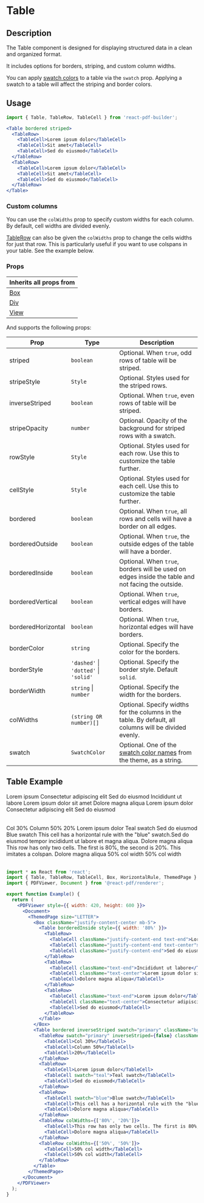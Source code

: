 

<Meta title="Documentation/Components/Tables/Table" />

<h1>Table</h1>

## Description

The Table component is designed for displaying structured data in a clean and organized format. 

It includes options for borders, striping, and custom column widths.

You can apply [swatch colors](https://justinmahar.github.io/react-pdf-builder/?path=/docs/documentation-themes--docs#swatch-colors) to a table via the `swatch` prop. Applying a swatch to a table will affect the striping and border colors.

## Usage

```jsx
import { Table, TableRow, TableCell } from 'react-pdf-builder';
```

```jsx
<Table bordered striped>
  <TableRow>
    <TableCell>Lorem ipsum dolor</TableCell>
    <TableCell>Sit amet</TableCell>
    <TableCell>Sed do eiusmod</TableCell>
  </TableRow>
  <TableRow>
    <TableCell>Lorem ipsum dolor</TableCell>
    <TableCell>Sit amet</TableCell>
    <TableCell>Sed do eiusmod</TableCell>
  </TableRow>
</Table>
```

### Custom columns

You can use the `colWidths` prop to specify custom widths for each column. By default, cell widths are divided evenly.

[TableRow](https://justinmahar.github.io/react-pdf-builder/?path=/docs/documentation-components-tables-tablerow--docs) can also be given the `colWidths` prop to change the cells widths for just that row. This is particularly useful if you want to use colspans in your table. See the example below.

### Props

| Inherits all props from                                                                                      |
| ------------------------------------------------------------------------------------------------------------ |
| [Box](https://justinmahar.github.io/react-pdf-builder/?path=/docs/documentation-components-box--docs)        |
| [Div](https://justinmahar.github.io/react-pdf-builder/?path=/docs/documentation-components-basics-div--docs) |
| [View](https://react-pdf.org/components#view)                                                                |

And supports the following props:

| Prop               | Type                                          | Description                                                                                                                                                                  |
| ------------------ | --------------------------------------------- | ---------------------------------------------------------------------------------------------------------------------------------------------------------------------------- |
| striped            | `boolean`                                     | Optional. When `true`, odd rows of table will be striped.                                                                                                                    |
| stripeStyle        | `Style`                                       | Optional. Styles used for the striped rows.                                                                                                                                  |
| inverseStriped     | `boolean`                                     | Optional. When `true`, even rows of table will be striped.                                                                                                                   |
| stripeOpacity      | `number`                                      | Optional. Opacity of the background for striped rows with a swatch.                                                                                                          |
| rowStyle           | `Style`                                       | Optional. Styles used for each row. Use this to customize the table further.                                                                                                 |
| cellStyle          | `Style`                                       | Optional. Styles used for each cell. Use this to customize the table further.                                                                                                |
| bordered           | `boolean`                                     | Optional. When `true`, all rows and cells will have a border on all edges.                                                                                                   |
| borderedOutside    | `boolean`                                     | Optional. When `true`, the outside edges of the table will have a border.                                                                                                    |
| borderedInside     | `boolean`                                     | Optional. When `true`, borders will be used on edges inside the table and not facing the outside.                                                                            |
| borderedVertical   | `boolean`                                     | Optional. When `true`, vertical edges will have borders.                                                                                                                     |
| borderedHorizontal | `boolean`                                     | Optional. When `true`, horizontal edges will have borders.                                                                                                                   |
| borderColor        | `string`                                      | Optional. Specify the color for the borders.                                                                                                                                 |
| borderStyle        | `'dashed'` &#124; `'dotted'` &#124; `'solid'` | Optional. Specify the border style. Default `solid`.                                                                                                                         |
| borderWidth        | `string` &#124; `number`                      | Optional. Specify the width for the borders.                                                                                                                                 |
| colWidths          | `(string OR number)[]`                        | Optional. Specify widths for the columns in the table. By default, all columns will be divided evenly.                                                                       |
| swatch             | `SwatchColor`                                 | Optional. One of the [swatch color names](https://justinmahar.github.io/react-pdf-builder/?path=/docs/documentation-themes--docs#swatch-colors) from the theme, as a string. |

## Table Example

<DocsPDF>
  <Box className="justify-content-center mb-5">
    <Table borderedInside style={{ width: '80%' }}>
      <TableRow>
        <TableCell className="justify-content-end text-end">Lorem ipsum</TableCell>
        <TableCell className="justify-content-end text-center">Consectetur adipiscing elit</TableCell>
        <TableCell className="justify-content-end">Sed do eiusmod</TableCell>
      </TableRow>
      <TableRow>
        <TableCell className="text-end">Incididunt ut labore</TableCell>
        <TableCell className="text-center">Lorem ipsum dolor sit amet</TableCell>
        <TableCell>Dolore magna aliqua</TableCell>
      </TableRow>
      <TableRow>
        <TableCell className="text-end">Lorem ipsum dolor</TableCell>
        <TableCell className="text-center">Consectetur adipiscing elit</TableCell>
        <TableCell>Sed do eiusmod</TableCell>
      </TableRow>
    </Table>
  </Box>
  <Table bordered inverseStriped swatch="primary" className="bg-white rounded" colWidths={['30%', '50%', '20%']}>
    <TableRow swatch="primary" inverseStriped={false} className="fw-bold">
      <TableCell>Col 30%</TableCell>
      <TableCell>Column 50%</TableCell>
      <TableCell>20%</TableCell>
    </TableRow>
    <TableRow>
      <TableCell>Lorem ipsum dolor</TableCell>
      <TableCell swatch="teal">Teal swatch</TableCell>
      <TableCell>Sed do eiusmod</TableCell>
    </TableRow>
    <TableRow>
      <TableCell swatch="blue">Blue swatch</TableCell>
      <TableCell>This cell has a horizontal rule with the "blue" swatch.<HorizontalRule swatch="blue" />Sed do eiusmod tempor incididunt ut labore et magna aliqua.</TableCell>
      <TableCell>Dolore magna aliqua</TableCell>
    </TableRow>
    <TableRow colWidths={['80%', '20%']}>
      <TableCell>This row has only two cells. The first is 80%, the second is 20%. This imitates a colspan.</TableCell>
      <TableCell>Dolore magna aliqua</TableCell>
    </TableRow>
    <TableRow colWidths={['50%', '50%']}>
      <TableCell>50% col width</TableCell>
      <TableCell>50% col width</TableCell>
    </TableRow>
  </Table>
</DocsPDF>

```jsx
import * as React from 'react';
import { Table, TableRow, TableCell, Box, HorizontalRule, ThemedPage } from 'react-pdf-builder';
import { PDFViewer, Document } from '@react-pdf/renderer';

export function Example() {
  return (
    <PDFViewer style={{ width: 420, height: 600 }}>
      <Document>
        <ThemedPage size="LETTER">
          <Box className="justify-content-center mb-5">
            <Table borderedInside style={{ width: '80%' }}>
              <TableRow>
                <TableCell className="justify-content-end text-end">Lorem ipsum</TableCell>
                <TableCell className="justify-content-end text-center">Consectetur adipiscing elit</TableCell>
                <TableCell className="justify-content-end">Sed do eiusmod</TableCell>
              </TableRow>
              <TableRow>
                <TableCell className="text-end">Incididunt ut labore</TableCell>
                <TableCell className="text-center">Lorem ipsum dolor sit amet</TableCell>
                <TableCell>Dolore magna aliqua</TableCell>
              </TableRow>
              <TableRow>
                <TableCell className="text-end">Lorem ipsum dolor</TableCell>
                <TableCell className="text-center">Consectetur adipiscing elit</TableCell>
                <TableCell>Sed do eiusmod</TableCell>
              </TableRow>
            </Table>
          </Box>
          <Table bordered inverseStriped swatch="primary" className="bg-white rounded" colWidths={['30%', '50%', '20%']}>
            <TableRow swatch="primary" inverseStriped={false} className="fw-bold">
              <TableCell>Col 30%</TableCell>
              <TableCell>Column 50%</TableCell>
              <TableCell>20%</TableCell>
            </TableRow>
            <TableRow>
              <TableCell>Lorem ipsum dolor</TableCell>
              <TableCell swatch="teal">Teal swatch</TableCell>
              <TableCell>Sed do eiusmod</TableCell>
            </TableRow>
            <TableRow>
              <TableCell swatch="blue">Blue swatch</TableCell>
              <TableCell>This cell has a horizontal rule with the "blue" swatch.<HorizontalRule swatch="blue" />Sed do eiusmod tempor incididunt ut labore et magna aliqua.</TableCell>
              <TableCell>Dolore magna aliqua</TableCell>
            </TableRow>
            <TableRow colWidths={['80%', '20%']}>
              <TableCell>This row has only two cells. The first is 80%, the second is 20%. This imitates a colspan.</TableCell>
              <TableCell>Dolore magna aliqua</TableCell>
            </TableRow>
            <TableRow colWidths={['50%', '50%']}>
              <TableCell>50% col width</TableCell>
              <TableCell>50% col width</TableCell>
            </TableRow>
          </Table>
        </ThemedPage>
      </Document>
    </PDFViewer>
  );
}
```
